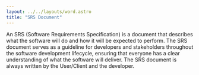 ```yaml
---
layout: ../../layouts/word.astro
title: "SRS Document"
---
```

An SRS (Software Requirements Specification) is a document that describes what the software will do and how it will be expected to perform. The SRS document serves as a guideline for developers and stakeholders throughout the software development lifecycle, ensuring that everyone has a clear understanding of what the software will deliver. 
The SRS document is always written by the User/Client and the developer.